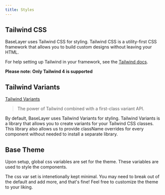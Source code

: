 ```yaml
---
title: Styles
---
```



## Tailwind CSS

BaseLayer uses Tailwind CSS for styling. Tailwind CSS is a utility-first CSS framework that allows you to build custom designs without leaving your HTML. 

For help setting up Tailwind in your framework, see the [Tailwind docs](https://tailwindcss.com/docs/installation/framework-guides).

**Please note: Only Tailwind 4 is supported**


## Tailwind Variants

[Tailwind Variants](https://www.tailwind-variants.org/) 

>The power of Tailwind combined with a first-class variant API.

By default, BaseLayer uses Tailwind Variants for styling. Tailwind Variants is a library that allows you to create variants for your Tailwind CSS classes. This library also allows us to provide className overrides for every component without needed to install a separate library.

## Base Theme

Upon setup, global css variables are set for the theme. These variables are used to style the components.

The css var set is intenetionally kept minimal. You may need to break out of the default and add more, and that's fine! Feel free to customize the theme to your liking.

<CSSContentDisplay />

